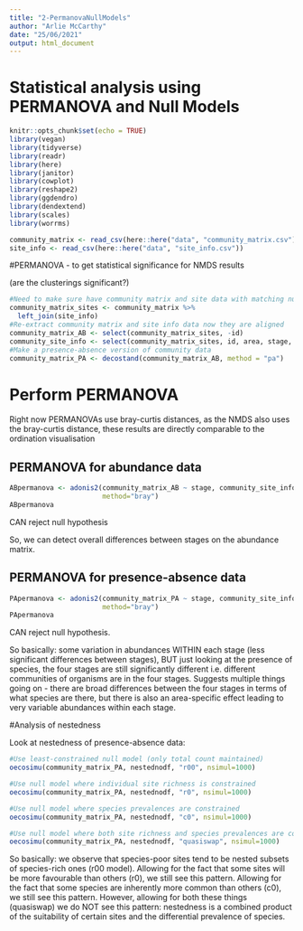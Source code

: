 ```yaml
---
title: "2-PermanovaNullModels"
author: "Arlie McCarthy"
date: "25/06/2021"
output: html_document
---
```


# Statistical analysis using PERMANOVA and Null Models

```r
knitr::opts_chunk$set(echo = TRUE)
library(vegan)
library(tidyverse)
library(readr)
library(here)
library(janitor)
library(cowplot)
library(reshape2)
library(ggdendro)
library(dendextend)
library(scales)
library(worrms)

community_matrix <- read_csv(here::here("data", "community_matrix.csv"))
site_info <- read_csv(here::here("data", "site_info.csv"))
```

#PERMANOVA - to get statistical significance for NMDS results

(are the clusterings significant?)
```r
#Need to make sure have community matrix and site data with matching numbers of rows
community_matrix_sites <- community_matrix %>% 
  left_join(site_info)
#Re-extract community matrix and site info data now they are aligned
community_matrix_AB <- select(community_matrix_sites, -id)
community_site_info <- select(community_matrix_sites, id, area, stage, quadrat_number)
#Make a presence-absence version of community data
community_matrix_PA <- decostand(community_matrix_AB, method = "pa")
```

# Perform PERMANOVA 
Right now PERMANOVAs use bray-curtis distances, as the NMDS also uses the bray-curtis distance, these results are directly comparable to 
the ordination visualisation

## PERMANOVA for abundance data
```r
ABpermanova <- adonis2(community_matrix_AB ~ stage, community_site_info, permutations=1000,
                       method="bray")
ABpermanova
```

CAN reject null hypothesis

So, we can detect overall differences between stages on the abundance matrix.


## PERMANOVA for presence-absence data
```r
PApermanova <- adonis2(community_matrix_PA ~ stage, community_site_info, permutations=1000,
                       method="bray")
PApermanova
```
CAN reject null hypothesis.

So basically: some variation in abundances WITHIN each stage (less significant differences between stages), BUT just looking at the presence of species, the four stages are still significantly different i.e. different communities of organisms are in the four stages. 
Suggests multiple things going on - there are broad differences between the four stages in 
terms of what species are there, but there is also an area-specific effect leading to very 
variable abundances within each stage.



#Analysis of nestedness

Look at nestedness of presence-absence data:
```r
#Use least-constrained null model (only total count maintained)
oecosimu(community_matrix_PA, nestednodf, "r00", nsimul=1000)
```

```r
#Use null model where individual site richness is constrained
oecosimu(community_matrix_PA, nestednodf, "r0", nsimul=1000)
```

```r
#Use null model where species prevalences are constrained
oecosimu(community_matrix_PA, nestednodf, "c0", nsimul=1000)
```

```r
#Use null model where both site richness and species prevalences are constrained 
oecosimu(community_matrix_PA, nestednodf, "quasiswap", nsimul=1000)
```


So basically: we observe that species-poor sites tend to be nested subsets of species-rich
ones (r00 model). Allowing for the fact that some sites will be more favourable than others (r0),
we still see this pattern. Allowing for the fact that some species are inherently more common than
others (c0), we still see this pattern. However, allowing for both these things (quasiswap) we do 
NOT see this pattern: nestedness is a combined product of the suitability of certain sites and the
differential prevalence of species.